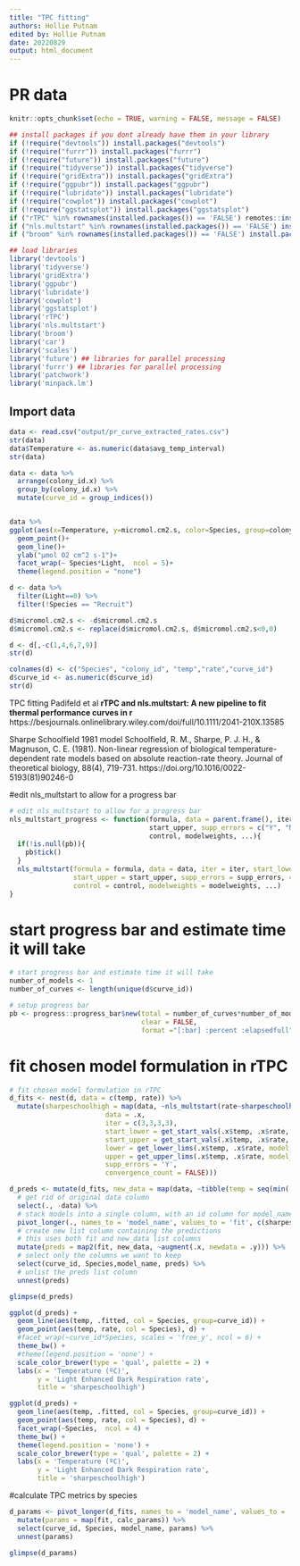 ```yaml
---
title: "TPC fitting"
authors: Hollie Putnam 
edited by: Hollie Putnam 
date: 20220829
output: html_document
---
```


# PR data 
```r
knitr::opts_chunk$set(echo = TRUE, warning = FALSE, message = FALSE)

## install packages if you dont already have them in your library
if (!require("devtools")) install.packages("devtools")
if (!require("furrr")) install.packages("furrr")
if (!require("future")) install.packages("future")
if (!require("tidyverse")) install.packages("tidyverse")
if (!require("gridExtra")) install.packages("gridExtra")
if (!require("ggpubr")) install.packages("ggpubr")
if (!require("lubridate")) install.packages("lubridate")
if (!require("cowplot")) install.packages("cowplot")
if (!require("ggstatsplot")) install.packages("ggstatsplot")
if ("rTPC" %in% rownames(installed.packages()) == 'FALSE') remotes::install_github("padpadpadpad/rTPC")
if ("nls.multstart" %in% rownames(installed.packages()) == 'FALSE') install.packages('nls.multstart')
if ("broom" %in% rownames(installed.packages()) == 'FALSE') install.packages('broom') 

## load libraries
library('devtools')
library('tidyverse')
library('gridExtra')
library('ggpubr')
library('lubridate')
library('cowplot')
library('ggstatsplot')
library('rTPC')
library('nls.multstart')
library('broom')
library('car')
library('scales')
library('future') ## libraries for parallel processing
library('furrr') ## libraries for parallel processing
library('patchwork')
library('minpack.lm')
```

## Import data
```r
data <- read.csv("output/pr_curve_extracted_rates.csv")
str(data)
data$Temperature <- as.numeric(data$avg_temp_interval)
str(data)

data <- data %>%
  arrange(colony_id.x) %>%
  group_by(colony_id.x) %>%
  mutate(curve_id = group_indices())


data %>% 
ggplot(aes(x=Temperature, y=micromol.cm2.s, color=Species, group=colony_id.x))+ 
  geom_point()+
  geom_line()+
  ylab("µmol O2 cm^2 s-1")+
  facet_wrap(~ Species*Light,  ncol = 5)+
  theme(legend.position = "none")

```

```r
d <- data %>%
  filter(Light==0) %>%
  filter(!Species == "Recruit")

d$micromol.cm2.s <- -d$micromol.cm2.s
d$micromol.cm2.s <- replace(d$micromol.cm2.s, d$micromol.cm2.s<0,0)

d <- d[,-c(1,4,6,7,9)]
str(d)

colnames(d) <- c("Species", "colony_id", "temp","rate","curve_id")
d$curve_id <- as.numeric(d$curve_id)
str(d)

```


TPC fitting 
Padifeld et al **rTPC and nls.multstart: A new pipeline to fit thermal performance curves in r**  
https://besjournals.onlinelibrary.wiley.com/doi/full/10.1111/2041-210X.13585  

Sharpe Schoolfield 1981 model
Schoolfield, R. M., Sharpe, P. J. H., & Magnuson, C. E. (1981). Non-linear regression of biological temperature-dependent rate models based on absolute reaction-rate theory. Journal of theoretical biology, 88(4), 719-731. https://doi.org/10.1016/0022-5193(81)90246-0

#edit nls_multstart to allow for a progress bar
```r
# edit nls_multstart to allow for a progress bar
nls_multstart_progress <- function(formula, data = parent.frame(), iter, start_lower, 
                                   start_upper, supp_errors = c("Y", "N"), convergence_count = 100, 
                                   control, modelweights, ...){
  if(!is.null(pb)){
    pb$tick()
  }
  nls_multstart(formula = formula, data = data, iter = iter, start_lower = start_lower, 
                start_upper = start_upper, supp_errors = supp_errors, convergence_count = convergence_count, 
                control = control, modelweights = modelweights, ...)
}
```

# start progress bar and estimate time it will take
```r
# start progress bar and estimate time it will take
number_of_models <- 1
number_of_curves <- length(unique(d$curve_id))

# setup progress bar
pb <- progress::progress_bar$new(total = number_of_curves*number_of_models,
                                 clear = FALSE,
                                 format ="[:bar] :percent :elapsedfull")

```

# fit chosen model formulation in rTPC
```r
# fit chosen model formulation in rTPC
d_fits <- nest(d, data = c(temp, rate)) %>%
  mutate(sharpeschoolhigh = map(data, ~nls_multstart(rate~sharpeschoolhigh_1981(temp = temp, r_tref,e,eh,th, tref = 28),
                        data = .x,
                        iter = c(3,3,3,3),
                        start_lower = get_start_vals(.x$temp, .x$rate, model_name = 'sharpeschoolhigh_1981') - 1,
                        start_upper = get_start_vals(.x$temp, .x$rate, model_name = 'sharpeschoolhigh_1981') + 1,
                        lower = get_lower_lims(.x$temp, .x$rate, model_name = 'sharpeschoolhigh_1981'),
                        upper = get_upper_lims(.x$temp, .x$rate, model_name = 'sharpeschoolhigh_1981'),
                        supp_errors = 'Y',
                        convergence_count = FALSE)))

```


```r
d_preds <- mutate(d_fits, new_data = map(data, ~tibble(temp = seq(min(.x$temp), max(.x$temp), length.out = 100)))) %>%
  # get rid of original data column
  select(., -data) %>%
  # stack models into a single column, with an id column for model_name
  pivot_longer(., names_to = 'model_name', values_to = 'fit', c(sharpeschoolhigh)) %>%
  # create new list column containing the predictions
  # this uses both fit and new_data list columns
  mutate(preds = map2(fit, new_data, ~augment(.x, newdata = .y))) %>%
  # select only the columns we want to keep
  select(curve_id, Species,model_name, preds) %>%
  # unlist the preds list column
  unnest(preds)

glimpse(d_preds)
```

```r
ggplot(d_preds) +
  geom_line(aes(temp, .fitted, col = Species, group=curve_id)) +
  geom_point(aes(temp, rate, col = Species), d) +
  #facet_wrap(~curve_id*Species, scales = 'free_y', ncol = 6) +
  theme_bw() +
  #theme(legend.position = 'none') +
  scale_color_brewer(type = 'qual', palette = 2) +
  labs(x = 'Temperature (ºC)',
       y = 'Light Enhanced Dark Respiration rate',
       title = 'sharpeschoolhigh')

ggplot(d_preds) +
  geom_line(aes(temp, .fitted, col = Species, group=curve_id)) +
  geom_point(aes(temp, rate, col = Species), d) +
  facet_wrap(~Species,  ncol = 4) +
  theme_bw() +
  theme(legend.position = 'none') +
  scale_color_brewer(type = 'qual', palette = 2) +
  labs(x = 'Temperature (ºC)',
       y = 'Light Enhanced Dark Respiration rate',
       title = 'sharpeschoolhigh')

```

#calculate TPC metrics by species
```r
d_params <- pivot_longer(d_fits, names_to = 'model_name', values_to = 'fit', c(sharpeschoolhigh)) %>%
  mutate(params = map(fit, calc_params)) %>%
  select(curve_id, Species, model_name, params) %>%
  unnest(params)

glimpse(d_params)

```



<!-- ```{r} -->
<!-- d_fits <- mutate(d_fits, bootstrap = list(rep(NA, n()))) -->

<!-- # run for loop to bootstrap each refitted model -->
<!-- for(i in 1:nrow(d_fits)){ -->
<!--   temp_data <- d_fits$data[[i]] -->
<!--   temp_fit <- minpack.lm::nlsLM(rate~sharpeschoolhigh_1981(temp = temp, r_tref,e,eh,th, tref = 28), -->
<!--                         data = temp_data, -->
<!--                         start = coef(d_fits$sharpeschoolhigh[[i]]), -->
<!--                         lower = get_lower_lims(temp_data$temp, temp_data$rate, model_name = 'sharpeschoolhigh_1981')-1, -->
<!--                         upper = get_upper_lims(temp_data$temp, temp_data$rate, model_name = 'sharpeschoolhigh_1981')+1) -->
<!--   boot <- Boot(temp_fit, method = 'residual') -->
<!--   d_fits$bootstrap[[i]] <- boot -->
<!--   rm(list = c('temp_fit', 'temp_data', 'boot')) -->
<!-- } -->

<!-- ``` -->


<!-- ```{r} -->
<!-- # get the raw values of each bootstrap -->
<!-- d_fits <- mutate(d_fits, output_boot = map(bootstrap, function(x) x$t)) -->

<!-- # calculate predictions with a gnarly written function -->
<!-- d_fits <- mutate(d_fits, preds = map2(output_boot, data, function(x, y){ -->
<!--   temp <- as.data.frame(x) %>% -->
<!--     drop_na() %>% -->
<!--     mutate(iter = 1:n()) %>% -->
<!--     group_by_all() %>% -->
<!--     do(data.frame(temp = seq(min(y$temp), max(y$temp), length.out = 100))) %>% -->
<!--     ungroup() %>% -->
<!--     mutate(pred = sharpeschoolhigh_1981(temp, r_tref,e,eh,th, tref=28)) -->
<!--   return(temp) -->
<!-- })) -->

<!-- # select, unnest and calculate 95% CIs of predictions -->
<!-- boot_conf_preds <- select(d_fits, curve_id, preds) %>% -->
<!--   unnest(preds) %>% -->
<!--   group_by(curve_id, temp) %>% -->
<!--   summarise(conf_lower = quantile(pred, 0.025), -->
<!--             conf_upper = quantile(pred, 0.975), -->
<!--             .groups = 'drop') -->

<!-- ggplot() + -->
<!--   geom_line(aes(temp, .fitted), d_preds, col = 'blue') + -->
<!--   geom_ribbon(aes(temp, ymin = conf_lower, ymax = conf_upper), boot_conf_preds, fill = 'blue', alpha = 0.3) + -->
<!--   geom_point(aes(temp, rate), d, size = 2) + -->
<!--   theme_bw(base_size = 12) + -->
<!--   labs(x = 'Temperature (ºC)', -->
<!--        y = 'Rate') + -->
<!--   facet_wrap(~curve_id, ncol=2) -->
<!-- ``` -->

<!-- ```{r} -->
<!-- # get tidied parameters using broom::tidy -->
<!-- # get confidence intervals of parameters -->
<!-- d_fits <- mutate(d_fits, params = map(nls_fit, broom::tidy), -->
<!--                  cis = map(bootstrap, function(x){ -->
<!--                    temp <- confint(x, method = 'bca') %>% -->
<!--                      as.data.frame() %>% -->
<!--                      rename(conf_lower = 1, conf_upper = 2) %>% -->
<!--                      rownames_to_column(., var = 'term') -->
<!--                    return(temp) -->
<!--                    })) -->

<!-- # join parameter and confidence intervals in the same dataset  -->
<!-- left_join(select(d_fits, curve_id, growth_temp, flux, params) %>% unnest(params), -->
<!--           select(d_fits, curve_id, growth_temp, flux, cis) %>% unnest(cis)) %>% -->
<!--   ggplot(., aes(curve_id, estimate)) + -->
<!--   geom_point(size = 4) + -->
<!--   geom_linerange(aes(ymin = conf_lower, ymax = conf_upper)) + -->
<!--   theme_bw() + -->
<!--   facet_wrap(~term, scales = 'free') -->
<!-- #> Joining with `by = join_by(curve_id, growth_temp, flux, term)` -->
<!-- ``` -->